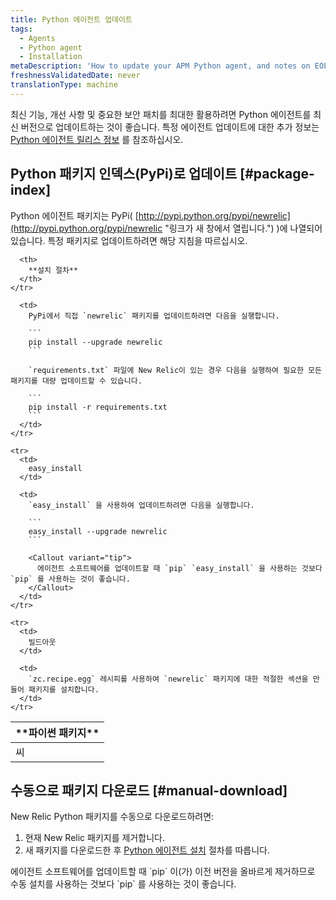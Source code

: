 ```yaml
---
title: Python 에이전트 업데이트
tags:
  - Agents
  - Python agent
  - Installation
metaDescription: 'How to update your APM Python agent, and notes on EOL support for early agent versions.'
freshnessValidatedDate: never
translationType: machine
---
```


최신 기능, 개선 사항 및 중요한 보안 패치를 최대한 활용하려면 Python 에이전트를 최신 버전으로 업데이트하는 것이 좋습니다. 특정 에이전트 업데이트에 대한 추가 정보는 [Python 에이전트 릴리스 정보](/docs/release-notes/agent-release-notes/python-release-notes) 를 참조하십시오.

## Python 패키지 인덱스(PyPi)로 업데이트 [#package-index]

Python 에이전트 패키지는 PyPi( [http://pypi.python.org/pypi/newrelic](http://pypi.python.org/pypi/newrelic "링크가 새 창에서 열립니다.") )에 나열되어 있습니다. 특정 패키지로 업데이트하려면 해당 지침을 따르십시오.

<table>
  <thead>
    <tr>
      <th width={150}>
        **파이썬 패키지**
      </th>

      <th>
        **설치 절차**
      </th>
    </tr>
  </thead>

  <tbody>
    <tr>
      <td>
        씨
      </td>

      <td>
        PyPi에서 직접 `newrelic` 패키지를 업데이트하려면 다음을 실행합니다.

        ```
        pip install --upgrade newrelic
        ```

        `requirements.txt` 파일에 New Relic이 있는 경우 다음을 실행하여 필요한 모든 패키지를 대량 업데이트할 수 있습니다.

        ```
        pip install -r requirements.txt
        ```
      </td>
    </tr>

    <tr>
      <td>
        easy_install
      </td>

      <td>
        `easy_install` 을 사용하여 업데이트하려면 다음을 실행합니다.

        ```
        easy_install --upgrade newrelic
        ```

        <Callout variant="tip">
          에이전트 소프트웨어를 업데이트할 때 `pip` `easy_install` 을 사용하는 것보다 `pip` 를 사용하는 것이 좋습니다.
        </Callout>
      </td>
    </tr>

    <tr>
      <td>
        빌드아웃
      </td>

      <td>
        `zc.recipe.egg` 레시피를 사용하여 `newrelic` 패키지에 대한 적절한 섹션을 만들어 패키지를 설치합니다.
      </td>
    </tr>
  </tbody>
</table>

## 수동으로 패키지 다운로드 [#manual-download]

New Relic Python 패키지를 수동으로 다운로드하려면:

1. 현재 New Relic 패키지를 제거합니다.
2. 새 패키지를 다운로드한 후 [Python 에이전트 설치](/docs/agents/python-agent/installation-configuration/python-agent-installation#download-site) 절차를 따릅니다.

<Callout variant="tip">
  에이전트 소프트웨어를 업데이트할 때 `pip` 이(가) 이전 버전을 올바르게 제거하므로 수동 설치를 사용하는 것보다 `pip` 를 사용하는 것이 좋습니다.
</Callout>
